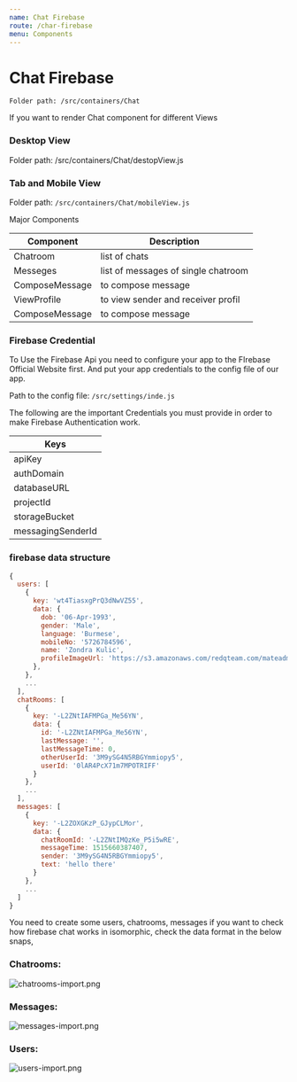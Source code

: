```yaml
---
name: Chat Firebase
route: /char-firebase
menu: Components
---
```


# Chat Firebase

`Folder path: /src/containers/Chat`

If you want to render Chat component for different Views

### Desktop View

Folder path: /src/containers/Chat/destopView.js

### Tab and Mobile View

Folder path: `/src/containers/Chat/mobileView.js`

Major Components

|Component|Description|
|--- |--- |
|Chatroom|list of chats|
|Messeges|list of messages of single chatroom|
|ComposeMessage|to compose message|
|ViewProfile|to view sender and receiver profil|
|ComposeMessage|to compose message|

### Firebase Credential
To Use the Firebase Api you need to configure your app to the FIrebase Official Website first. And put your app credentials to the config file of our app.

Path to the config file: `/src/settings/inde.js`

The following are the important Credentials you must provide in order to make Firebase Authentication work.

|Keys|
|--- |
|apiKey|
|authDomain|
|databaseURL|
|projectId|
|storageBucket|
|messagingSenderId|


### firebase data structure

```js
{
  users: [
    {
      key: 'wt4TiasxgPrQ3dNwVZ55',
      data: {
        dob: '06-Apr-1993',
        gender: 'Male',
        language: 'Burmese',
        mobileNo: '5726784596',
        name: 'Zondra Kulic',
        profileImageUrl: 'https://s3.amazonaws.com/redqteam.com/mateadmin/support-male-zonra.png'
      },
    },
    ...
  ],
  chatRooms: [
    {
      key: '-L2ZNtIAFMPGa_Me56YN',
      data: {
        id: '-L2ZNtIAFMPGa_Me56YN',
        lastMessage: '',
        lastMessageTime: 0,
        otherUserId: '3M9ySG4N5RBGYmmiopy5',
        userId: '0lAR4PcX71m7MPOTRIFF'
      }
    },
    ...
  ],
  messages: [
    {
      key: '-L2ZOXGKzP_GJypCLMor',
      data: {
        chatRoomId: '-L2ZNtIMQzKe_P5i5wRE',
        messageTime: 1515660387407,
        sender: '3M9ySG4N5RBGYmmiopy5',
        text: 'hello there'
      }
    },
    ...
  ]
}
```

You need to create some users, chatrooms, messages if you want to check how firebase chat works in isomorphic, check the data format in the below snaps,

### Chatrooms:
![chatrooms-import.png](../images/chatrooms-import.png)

### Messages:
![messages-import.png](../images/messages-import.png)

### Users:
![users-import.png](../images/users-import.png)


